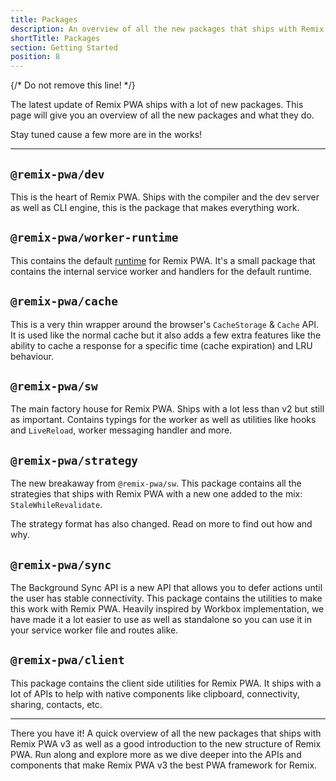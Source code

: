 ```yaml
---
title: Packages
description: An overview of all the new packages that ships with Remix PWA v3
shortTitle: Packages
section: Getting Started
position: 8
---
```


{/* Do not remove this line! */}

The latest update of Remix PWA ships with a lot of new packages. This page will give you an overview of all the new packages and what they do.

Stay tuned cause a few more are in the works!

---

## `@remix-pwa/dev`

This is the heart of Remix PWA. Ships with the compiler and the dev server as well as CLI engine, this is the package that makes everything work.

## `@remix-pwa/worker-runtime`

This contains the default [runtime](/docs/technical-explanation#runtimes) for Remix PWA. It's a small package that contains the internal service worker 
and handlers for the default runtime.

## `@remix-pwa/cache`

This is a very thin wrapper around the browser's `CacheStorage` & `Cache` API. It is used like the normal cache but it also adds a few extra features like
the ability to cache a response for a specific time (cache expiration) and LRU behaviour.

## `@remix-pwa/sw`

The main factory house for Remix PWA. Ships with a lot less than v2 but still as important. Contains typings for the worker as well as utilities like hooks and
`LiveReload`, worker messaging handler and more.

## `@remix-pwa/strategy`

The new breakaway from `@remix-pwa/sw`. This package contains all the strategies that ships with Remix PWA with a new one added to the mix: `StaleWhileRevalidate`.

The strategy format has also changed. Read on more to find out how and why.

## `@remix-pwa/sync`

The Background Sync API is a new API that allows you to defer actions until the user has stable connectivity. This package contains the utilities to make
this work with Remix PWA. Heavily inspired by Workbox implementation, we have made it a lot easier to use as well as standalone so you can use it in your service worker file
and routes alike.

## `@remix-pwa/client`

This package contains the client side utilities for Remix PWA. It ships with a lot of APIs to help with native components like clipboard, connectivity, sharing, contacts, etc.

---

There you have it! A quick overview of all the new packages that ships with Remix PWA v3 as well as a good introduction to the new structure of Remix PWA.
Run along and explore more as we dive deeper into the APIs and components that make Remix PWA v3 the best PWA framework for Remix.